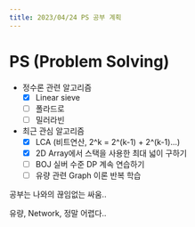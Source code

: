 ```yaml
---
title: 2023/04/24 PS 공부 계획
---
```


# PS (Problem Solving)

- 정수론 관련 알고리즘
  * [x] Linear sieve
  * [ ] 폴라드로
  * [ ] 밀러라빈

- 최근 관심 알고리즘
  * [x] LCA (비트연산, 2^k = 2^(k-1) + 2^(k-1)...)
  * [x] 2D Array에서 스택을 사용한 최대 넓이 구하기
  * [ ] BOJ 실버 수준 DP 계속 연습하기
  * [ ] 유량 관련 Graph 이론 반복 학습

공부는 나와의 끊임없는 싸움..

유량, Network, 정말 어렵다..


<Comment />

